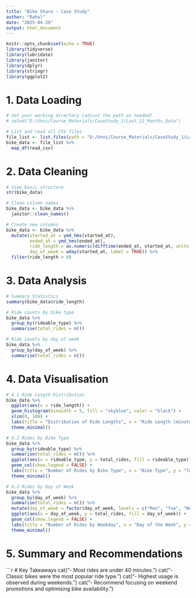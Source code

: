 ```yaml
---
title: "Bike Share - Case Study"
author: "Rahul"
date: "2025-04-29"
output: html_document
---
```


```r
knitr::opts_chunk$set(echo = TRUE)
library(tidyverse)
library(lubridate)
library(janitor)
library(dplyr)
library(stringr)
library(ggplot2)
```

# 1. Data Loading

```r
# Set your working directory (adjust the path as needed)
# setwd("D:/Unni/Course_Materials/CaseStudy_1/Last_12_Months_Data")

# List and read all CSV files
file_list <- list.files(path = "D:/Unni/Course_Materials/CaseStudy_1/Last_12_Months_Data", pattern = "*.csv", full.names = TRUE)
bike_data <- file_list %>%
  map_df(read_csv)
```

# 2. Data Cleaning

```r
# View basic structure
str(bike_data)

# Clean column names
bike_data <- bike_data %>%
  janitor::clean_names()

# Create new columns
bike_data <- bike_data %>%
  mutate(started_at = ymd_hms(started_at),
         ended_at = ymd_hms(ended_at),
         ride_length = as.numeric(difftime(ended_at, started_at, units = "mins")),
         day_of_week = wday(started_at, label = TRUE)) %>%
  filter(ride_length > 0)
```

# 3. Data Analysis

```r
# Summary Statistics
summary(bike_data$ride_length)

# Ride counts by bike type
bike_data %>%
  group_by(rideable_type) %>%
  summarise(total_rides = n())

# Ride counts by day of week
bike_data %>%
  group_by(day_of_week) %>%
  summarise(total_rides = n())
```

# 4. Data Visualisation

```r
# 4.1 Ride Length Distribution
bike_data %>%
  ggplot(aes(x = ride_length)) +
  geom_histogram(binwidth = 5, fill = "skyblue", color = "black") +
  xlim(0, 100) +
  labs(title = "Distribution of Ride Lengths", x = "Ride Length (minutes)", y = "Number of Rides") +
  theme_minimal()

# 4.2 Rides by Bike Type
bike_data %>%
  group_by(rideable_type) %>%
  summarise(total_rides = n()) %>%
  ggplot(aes(x = rideable_type, y = total_rides, fill = rideable_type)) +
  geom_col(show.legend = FALSE) +
  labs(title = "Number of Rides by Bike Type", x = "Bike Type", y = "Total Rides") +
  theme_minimal()

# 4.3 Rides by Day of Week
bike_data %>%
  group_by(day_of_week) %>%
  summarise(total_rides = n()) %>%
  mutate(day_of_week = factor(day_of_week, levels = c("Mon", "Tue", "Wed", "Thu", "Fri", "Sat", "Sun"))) %>%
  ggplot(aes(x = day_of_week, y = total_rides, fill = day_of_week)) +
  geom_col(show.legend = FALSE) +
  labs(title = "Number of Rides by Weekday", x = "Day of the Week", y = "Total Rides") +
  theme_minimal()
```

# 5. Summary and Recommendations

```r
# Key Takeaways
cat("\n- Most rides are under 40 minutes.\n")
cat("- Classic bikes were the most popular ride type.\n")
cat("- Highest usage is observed during weekends.\n")
cat("- Recommend focusing on weekend promotions and optimising bike availability.")